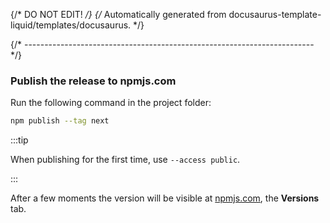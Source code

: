 {/* DO NOT EDIT! */}
{/* Automatically generated from docusaurus-template-liquid/templates/docusaurus. */}

{/* ------------------------------------------------------------------------ */}

### Publish the release to npmjs.com

Run the following command in the project folder:

```sh
npm publish --tag next
```

:::tip

When publishing for the first time, use `--access public`.

:::

After a few moments the version will be visible at
<a href="https://www.npmjs.com/package/@xpack/doxygen2docusaurus?activeTab=versions">npmjs.com</a>,
the **Versions** tab.
